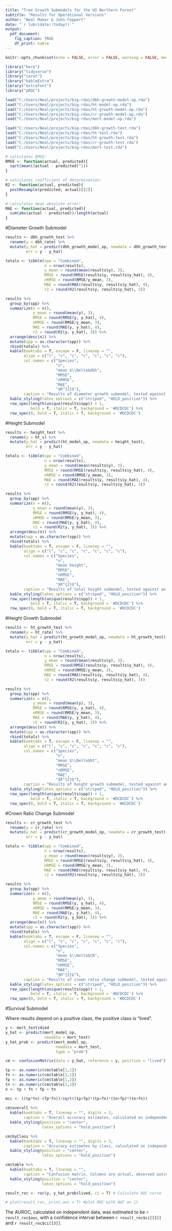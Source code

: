 ```yaml
---
title: "Tree Growth Submodels for the US Northern Forest"
subtitle: "Results for Operational Versions"
author: "Neal Maker & John Foppert"
date: "`r lubridate::today()`"
output: 
  pdf_document:
    fig_caption: TRUE
    df_print: kable
---
```


```r
knitr::opts_chunk$set(echo = FALSE, error = FALSE, warning = FALSE, message = FALSE, cache = TRUE)

library("here")
library("tidyverse")
library("caret")
library("kableExtra")
library("extrafont")
library("pROC")

load("C:/Users/Neal/projects/big-rdas/dbh-growth-model-op.rda")
load("C:/Users/Neal/projects/big-rdas/ht-model-op.rda")
load("C:/Users/Neal/projects/big-rdas/ht-growth-model-op.rda")
load("C:/Users/Neal/projects/big-rdas/cr-growth-model-op.rda")
load("C:/Users/Neal/projects/big-rdas/mort-model-op.rda")

load("C:/Users/Neal/projects/big-rdas/dbh-growth-test.rda")
load("C:/Users/Neal/projects/big-rdas/ht-test.rda")
load("C:/Users/Neal/projects/big-rdas/ht-growth-test.rda")
load("C:/Users/Neal/projects/big-rdas/cr-growth-test.rda")
load("C:/Users/Neal/projects/big-rdas/mort-test.rda")

# calculates RMSE:
RMSE <- function(actual, predicted){
  sqrt(mean((actual - predicted)^2))
}

# calculates coefficient of determination:
R2 <- function(actual, predicted){
  postResample(predicted, actual)[[2]]
}

# calculates mean absolute error:
MAE <- function(actual, predicted){
  sum(abs(actual - predicted))/length(actual)
}
```
#Diameter Growth Submodel

```r
results <- dbh_growth_test %>% 
  rename(y = dbh_rate) %>% 
  mutate(y_hat = predict(dbh_growth_model_op, newdata = dbh_growth_test),
         err = y - y_hat)

totals <- tibble(spp = "Combined",
                 n = nrow(results),
                 y_mean = round(mean(results$y), 3),
                 RMSE = round(RMSE(results$y, results$y_hat), 4),
                 nRMSE = round(RMSE/y_mean, 3),
                 MAE = round(MAE(results$y, results$y_hat), 4),
                 r2 = round(R2(results$y, results$y_hat), 3))

results %>% 
  group_by(spp) %>% 
  summarize(n = n(),
            y_mean = round(mean(y), 3),
            RMSE = round(RMSE(y, y_hat), 4),
            nRMSE = round(RMSE/y_mean, 3),
            MAE = round(MAE(y, y_hat), 4),
            r2 = round(R2(y, y_hat), 3)) %>% 
  arrange(desc(n)) %>% 
  mutate(spp = as.character(spp)) %>% 
  rbind(totals) %>% 
  kable(booktabs = T, escape = F, linesep = "",
        align = c("l", "c", "c", "c", "c", "c", "c"),
        col.names = c("Species",
                      "n",
                      "mean $\\Delta$dbh",
                      "RMSE",
                      "nRMSE",
                      "MAE",
                      "$R^{2}$"),
        caption = "Results of diameter growth submodel, tested against an independent dataset. Diameter growth is measured in inches per year.") %>% 
  kable_styling(latex_options = c("striped", "HOLD_position")) %>% 
  row_spec(length(unique(results$spp)) + 1, 
           bold = T, italic = T, background = '#DCDCDC') %>% 
  row_spec(0, bold = T, italic = T, background = '#DCDCDC')

```

#Height Submodel

```r
results <- height_test %>%  
  rename(y = ht_s) %>% 
  mutate(y_hat = predict(ht_model_op, newdata = height_test),
         err = y - y_hat)

totals <- tibble(spp = "Combined",
                 n = nrow(results),
                 y_mean = round(mean(results$y), 3),
                 RMSE = round(RMSE(results$y, results$y_hat), 4),
                 nRMSE = round(RMSE/y_mean, 3),
                 MAE = round(MAE(results$y, results$y_hat), 4),
                 r2 = round(R2(results$y, results$y_hat), 3))

results %>% 
  group_by(spp) %>% 
  summarize(n = n(),
            y_mean = round(mean(y), 3),
            RMSE = round(RMSE(y, y_hat), 4),
            nRMSE = round(RMSE/y_mean, 3),
            MAE = round(MAE(y, y_hat), 4),
            r2 = round(R2(y, y_hat), 3)) %>% 
  arrange(desc(n)) %>% 
  mutate(spp = as.character(spp)) %>% 
  rbind(totals) %>% 
  kable(booktabs = T, escape = F, linesep = "",
        align = c("l", "c", "c", "c", "c", "c", "c"),
        col.names = c("Species",
                      "n",
                      "mean height",
                      "RMSE",
                      "nRMSE",
                      "MAE",
                      "$R^{2}$"),
        caption = "Results of total height submodel, tested against an independent dataset. Height is measured in feet.") %>% 
  kable_styling(latex_options = c("striped", "HOLD_position")) %>% 
  row_spec(length(unique(results$spp)) + 1, 
           bold = T, italic = T, background = '#DCDCDC') %>% 
  row_spec(0, bold = T, italic = T, background = '#DCDCDC')

```

#Height Growth Submodel

```r
results <- ht_growth_test %>%  
  rename(y = ht_rate) %>% 
  mutate(y_hat = predict(ht_growth_model_op, newdata = ht_growth_test),
         err = y - y_hat)

totals <- tibble(spp = "Combined",
                 n = nrow(results),
                 y_mean = round(mean(results$y), 3),
                 RMSE = round(RMSE(results$y, results$y_hat), 4),
                 nRMSE = round(RMSE/y_mean, 3),
                 MAE = round(MAE(results$y, results$y_hat), 4),
                 r2 = round(R2(results$y, results$y_hat), 3))

results %>% 
  group_by(spp) %>% 
  summarize(n = n(),
            y_mean = round(mean(y), 3),
            RMSE = round(RMSE(y, y_hat), 4),
            nRMSE = round(RMSE/y_mean, 3),
            MAE = round(MAE(y, y_hat), 4),
            r2 = round(R2(y, y_hat), 3)) %>% 
  arrange(desc(n)) %>% 
  mutate(spp = as.character(spp)) %>% 
  rbind(totals) %>% 
  kable(booktabs = T, escape = F, linesep = "",
        align = c("l", "c", "c", "c", "c", "c", "c"),
        col.names = c("Species",
                      "n",
                      "mean $\\Delta$ht",
                      "RMSE",
                      "nRMSE",
                      "MAE",
                      "$R^{2}$"),
        caption = "Results of height growth submodel, tested against an independent dataset. Height growth is measured in feet per year.") %>% 
  kable_styling(latex_options = c("striped", "HOLD_position")) %>% 
  row_spec(length(unique(results$spp)) + 1, 
           bold = T, italic = T, background = '#DCDCDC') %>% 
  row_spec(0, bold = T, italic = T, background = '#DCDCDC')

```

#Crown Ratio Change Submodel

```r
results <- cr_growth_test %>%  
  rename(y = cr_rate) %>% 
  mutate(y_hat = predict(cr_growth_model_op, newdata = cr_growth_test),
         err = y - y_hat)

totals <- tibble(spp = "Combined",
                 n = nrow(results),
                 y_mean = round(mean(results$y), 3),
                 RMSE = round(RMSE(results$y, results$y_hat), 4),
                 nRMSE = round(RMSE/y_mean, 3),
                 MAE = round(MAE(results$y, results$y_hat), 4),
                 r2 = round(R2(results$y, results$y_hat), 3))

results %>% 
  group_by(spp) %>% 
  summarize(n = n(),
            y_mean = round(mean(y), 3),
            RMSE = round(RMSE(y, y_hat), 4),
            nRMSE = round(RMSE/y_mean, 3),
            MAE = round(MAE(y, y_hat), 4),
            r2 = round(R2(y, y_hat), 3)) %>% 
  arrange(desc(n)) %>% 
  mutate(spp = as.character(spp)) %>% 
  rbind(totals) %>% 
  kable(booktabs = T, escape = F, linesep = "",
        align = c("l", "c", "c", "c", "c", "c", "c"),
        col.names = c("Species",
                      "n",
                      "mean $\\Delta$CR",
                      "RMSE",
                      "nRMSE",
                      "MAE",
                      "$R^{2}$"),
        caption = "Results of crown ratio change submodel, tested against an independent dataset. Crown ratio change is measured in change of percent per year, with positive numbers indicating increasing crown ratios.") %>% 
  kable_styling(latex_options = c("striped", "HOLD_position")) %>% 
  row_spec(length(unique(results$spp)) + 1, 
           bold = T, italic = T, background = '#DCDCDC') %>% 
  row_spec(0, bold = T, italic = T, background = '#DCDCDC')

```

\newpage
#Survival Submodel

Where results depend on a positive class, the positive class is "lived".

```r
y <- mort_test$died
y_hat <- predict(mort_model_op, 
                 newdata = mort_test)
y_hat_prob <- predict(mort_model_op, 
                      newdata = mort_test, 
                      type = "prob")

cm <- confusionMatrix(data = y_hat, reference = y, positive = "lived")

tp <- as.numeric(cm$table[1,1])
fn <- as.numeric(cm$table[2,1])
fp <- as.numeric(cm$table[1,2])
tn <- as.numeric(cm$table[2,2])
n <- tp + fn + fp + tn

mcc <- ((tp*tn)-(fp*fn))/sqrt((tp+fp)*(tp+fn)*(tn+fp)*(tn+fn))
  
cm$overall %>% 
  kable(booktabs = T, linesep = "", digits = 3,
        caption = "Overall accuracy estimates, calculated on independent data") %>% 
  kable_styling(position = "center",
                latex_options = "hold_position")
```

```r
cm$byClass %>% 
  kable(booktabs = T, linesep = "", digits = 3,
        caption = "Accuracy estimates by class, calculated on independent data") %>% 
  kable_styling(position = "center",
                latex_options = "hold_position")
```

```r
cm$table %>% 
  kable(booktabs = T, linesep = "",
        caption = "Confusion matrix. Columns are actual, observed outcomes; rows are predicted outcomes.") %>% 
  kable_styling(position = "center",
                latex_options = "hold_position")
```

```r
result_roc <- roc(y, y_hat_prob$lived, ci = T) # Calculate ROC curve

# plot(result_roc, print.auc = T) #plot ROC with AUC on it
```

The AUROC, calculated on independent data, was estimated to be `r result_roc$auc`, with a confidence interval between `r result_roc$ci[[1]]` and `r result_roc$ci[[3]]`.